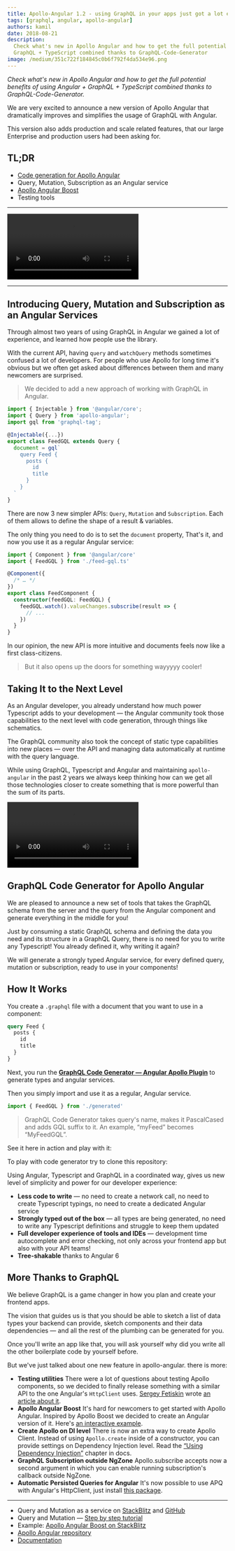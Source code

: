```yaml
---
title: Apollo-Angular 1.2 - using GraphQL in your apps just got a lot easier!
tags: [graphql, angular, apollo-angular]
authors: kamil
date: 2018-08-21
description:
  Check what's new in Apollo Angular and how to get the full potential benefits of using Angular +
  GraphQL + TypeScript combined thanks to GraphQL-Code-Generator
image: /medium/351c722f184845c0b6f792f4da534e96.png
---
```


_Check what's new in Apollo Angular and how to get the full potential benefits of using Angular +
GraphQL + TypeScript combined thanks to GraphQL-Code-Generator._

We are very excited to announce a new version of Apollo Angular that dramatically improves and
simplifies the usage of GraphQL with Angular.

This version also adds production and scale related features, that our large Enterprise and
production users had been asking for.

## TL;DR

- [Code generation for Apollo Angular](https://graphql-code-generator.com/docs/plugins/typescript-apollo-angular)
- Query, Mutation, Subscription as an Angular service
- [Apollo Angular Boost](https://npmjs.com/package/apollo-angular-boost)
- Testing tools

---

<Video
  src="https://youtube.com/embed/KGBPODrjtKA"
  title="GraphQL Code Generator  -  Angular Apollo Template"
/>

---

## Introducing Query, Mutation and Subscription as an Angular Services

Through almost two years of using GraphQL in Angular we gained a lot of experience, and learned how
people use the library.

With the current API, having `query` and `watchQuery` methods sometimes confused a lot of
developers. For people who use Apollo for long time it's obvious but we often get asked about
differences between them and many newcomers are surprised.

> We decided to add a new approach of working with GraphQL in Angular.

```ts
import { Injectable } from '@angular/core';
import { Query } from 'apollo-angular';
import gql from 'graphql-tag';

@Injectable({...})
export class FeedGQL extends Query {
  document = gql`
    query Feed {
      posts {
        id
        title
      }
    }
  `
}
```

There are now 3 new simpler APIs: `Query`, `Mutation` and `Subscription`. Each of them allows to
define the shape of a result & variables.

The only thing you need to do is to set the `document` property, That's it, and now you use it as a
regular Angular service:

```ts
import { Component } from '@angular/core'
import { FeedGQL } from './feed-gql.ts'

@Component({
  /* … */
})
export class FeedComponent {
  constructor(feedGQL: FeedGQL) {
    feedGQL.watch().valueChanges.subscribe(result => {
      // ...
    })
  }
}
```

In our opinion, the new API is more intuitive and documents feels now like a first class-citizens.

> But it also opens up the doors for something wayyyyy cooler!

## Taking It to the Next Level

As an Angular developer, you already understand how much power Typescript adds to your development —
the Angular community took those capabilities to the next level with code generation, through things
like schematics.

The GraphQL community also took the concept of static type capabilities into new places — over the
API and managing data automatically at runtime with the query language.

While using GraphQL, Typescript and Angular and maintaining `apollo-angular` in the past 2 years we
always keep thinking how can we get all those technologies closer to create something that is more
powerful than the sum of its parts.

<Video
  src="/medium/861767ce574bfae276f842a1c7046ec4.webm"
  title="Ever wondered how GraphQL Code Generator works?"
/>

## GraphQL Code Generator for Apollo Angular

We are pleased to announce a new set of tools that takes the GraphQL schema from the server and the
query from the Angular component and generate everything in the middle for you!

Just by consuming a static GraphQL schema and defining the data you need and its structure in a
GraphQL Query, there is no need for you to write any Typescript! You already defined it, why writing
it again?

We will generate a strongly typed Angular service, for every defined query, mutation or
subscription, ready to use in your components!

## How It Works

You create a `.graphql` file with a document that you want to use in a component:

```graphql
query Feed {
  posts {
    id
    title
  }
}
```

Next, you run the
[**GraphQL Code Generator — Angular Apollo Plugin**](https://graphql-code-generator.com/docs/plugins/typescript-apollo-angular)
to generate types and angular services.

Then you simply import and use it as a regular, Angular service.

```js
import { FeedGQL } from './generated'
```

> GraphQL Code Generator takes query's name, makes it PascalCased and adds GQL suffix to it. An
> example, “myFeed” becomes “MyFeedGQL”.

See it here in action and play with it:

<StackBlitz stackBlitzId="apollo-angular-code-generator-example" file="app/list.component.ts" />

To play with code generator try to clone this repository:

<LinkPreview link="https://github.com/kamilkisiela/apollo-angular-services" />

Using Angular, Typescript and GraphQL in a coordinated way, gives us new level of simplicity and
power for our developer experience:

- **Less code to write** — no need to create a network call, no need to create Typescript typings,
  no need to create a dedicated Angular service
- **Strongly typed out of the box** — all types are being generated, no need to write any Typescript
  definitions and struggle to keep them updated
- **Full developer experience of tools and IDEs** — development time autocomplete and error
  checking, not only across your frontend app but also with your API teams!
- **Tree-shakable** thanks to Angular 6

## More Thanks to GraphQL

We believe GraphQL is a game changer in how you plan and create your frontend apps.

The vision that guides us is that you should be able to sketch a list of data types your backend can
provide, sketch components and their data dependencies — and all the rest of the plumbing can be
generated for you.

Once you'll write an app like that, you will ask yourself why did you write all the other
boilerplate code by yourself before.

But we've just talked about one new feature in apollo-angular. there is more:

- **Testing utilities** There were a lot of questions about testing Apollo components, so we decided
  to finally release something with a similar API to the one Angular's `HttpClient` uses.
  [Sergey Fetiskin](https://medium.com/@sergeyfetiskin?source=post_header_lockup) wrote
  [an article about it](https://medium.com/@sergeyfetiskin/testing-apollo-graphql-in-your-angular-application-595f0a04aad3).
- **Apollo Angular Boost** It's hard for newcomers to get started with Apollo Angular. Inspired by
  Apollo Boost we decided to create an Angular version of it. Here's
  [an interactive example](https://stackblitz.com/edit/simple-apollo-angular-boost-example).
- **Create Apollo on DI level** There is now an extra way to create Apollo Client. Instead of using
  `Apollo.create` inside of a constructor, you can provide settings on Dependency Injection level.
  Read the
  [“Using Dependency Injection”](https://apollographql.com/docs/angular/basics/setup.html#using-dependency-injection)
  chapter in docs.
- **GraphQL Subscription outside NgZone** Apollo.subscribe accepts now a second argument in which
  you can enable running subscription's callback outside NgZone.
- **Automatic Persisted Queries for Angular** It's now possible to use APQ with Angular's
  HttpClient, just install [this package](http://apollo-angular-link-persisted).

---

- Query and Mutation as a service on
  [StackBlitz](https://stackblitz.com/edit/apollo-angular-services) and
  [GitHub](https://github.com/kamilkisiela/apollo-angular-services)
- Query and Mutation —
  [Step by step tutorial](https://github.com/kamilkisiela/apollo-angular-introduction)
- Example:
  [Apollo Angular Boost on StackBlitz](https://stackblitz.com/edit/basic-apollo-angular-app)
- [Apollo Angular repository](https://github.com/apollographql/apollo-angular)
- [Documentation](http://apollographql.com/docs/angular/basics/services.html)
